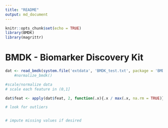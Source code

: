 ```yaml
---
title: "README"
output: md_document
---
```


```r
knitr::opts_chunk$set(echo = TRUE)
library(BMDK)
library(magrittr)
```

# BMDK - Biomarker Discovery Kit

```r
dat <- read_bmdk(system.file('extdata', 'BMDK_test.txt', package = 'BMDK')) #%>%
    #normalize_bmdk()

#scale/normalize data
# scale each feature in (0,1]

dat$feat <- apply(dat$feat, 2, function(.x){.x / max(.x, na.rm = TRUE)})

# look for outliers


# impute missing values if desired
```